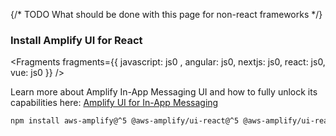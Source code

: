 {/* TODO What should be done with this page for non-react frameworks */}

### Install Amplify UI for React


<Fragments fragments={{  javascript: js0 , angular: js0, nextjs: js0, react: js0, vue: js0 }} />

<Callout>

Learn more about Amplify In-App Messaging UI and how to fully unlock its capabilities here: [Amplify UI for In-App Messaging](https://ui.docs.amplify.aws/react/connected-components/in-app-messaging)

</Callout>

```bash
npm install aws-amplify@^5 @aws-amplify/ui-react@^5 @aws-amplify/ui-react-notifications@^1
```
